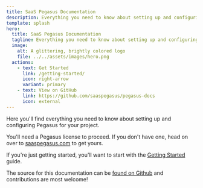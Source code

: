 ```yaml
---
title: SaaS Pegasus Documentation
description: Everything you need to know about setting up and configuring Pegasus for your project.
template: splash
hero:
  title: SaaS Pegasus Documentation
  tagline: Everything you need to know about setting up and configuring Pegasus for your project.
  image:
    alt: A glittering, brightly colored logo
    file: ../../assets/images/hero.png
  actions:
    - text: Get Started
      link: /getting-started/
      icon: right-arrow
      variant: primary
    - text: View on GitHub
      link: https://github.com/saaspegasus/pegasus-docs
      icon: external
---
```


Here you'll find everything you need to know about setting up and configuring Pegasus for your project.

You'll need a Pegasus license to proceed.
If you don't have one, head on over to [saaspegasus.com](https://www.saaspegasus.com/) to get yours.

If you're just getting started, you'll want to start with the [Getting Started](/getting-started/) guide.

The source for this documentation can be [found on Github](https://github.com/saaspegasus/pegasus-docs/) and
contributions are most welcome!
